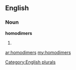 ==English==

===Noun===
'''homodimers'''

# {{plural of|[[homodimer]]}}

[[Category:English plurals]]

[[ar:homodimers]]
[[my:homodimers]]